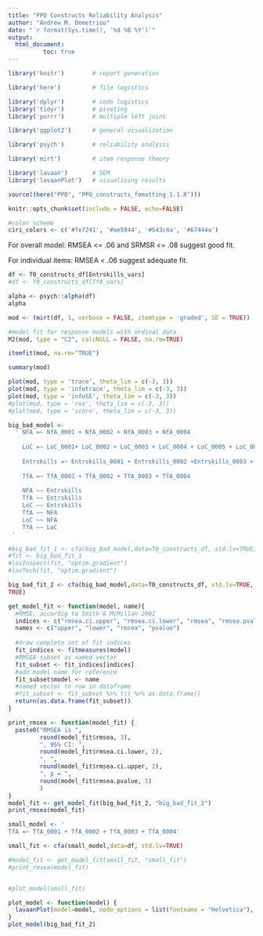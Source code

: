 ```yaml
---
title: "PPO Constructs Reliability Analysis"
author: "Andrew M. Demetriou"
date: "`r format(Sys.time(), '%d %B %Y')`"
output: 
  html_document:
          toc: true
---
```


```r
library('knitr')        # report generation

library('here')         # file logistics

library('dplyr')        # code logistics
library('tidyr')        # pivoting
library('purrr')        # multiple left joins

library('ggplot2')      # general visualization

library('psych')        # reliability analysis

library('mirt')         # item response theory

library('lavaan')       # SEM
library('lavaanPlot')   # visualizing results

source((here("PPO", "PPO_constructs_fomatting_1.1.R")))

knitr::opts_chunk$set(include = FALSE, echo=FALSE)

#color scheme
ciri_colors <- c('#fe7241', '#ae5944', '#543c4a', '#67444a')
```

For overall model: RMSEA <= .06 and SRMSR <= .08 suggest good fit. 

For individual items: RMSEA < .06 suggest adequate fit.

```r
df <- T0_constructs_df[Entrskills_vars]
#df <- T0_constructs_df[TfA_vars]

alpha <- psych::alpha(df)
alpha

mod <- (mirt(df, 1, verbose = FALSE, itemtype = 'graded', SE = TRUE))

#model fit for response models with ordinal data
M2(mod, type = "C2", calcNULL = FALSE, na.rm=TRUE)

itemfit(mod, na.rm="TRUE")
```
```r
summary(mod)
```


```r
plot(mod, type = 'trace', theta_lim = c(-3, 3))
plot(mod, type = 'infotrace', theta_lim = c(-3, 3))
plot(mod, type = 'infoSE', theta_lim = c(-3, 3))
#plot(mod, type = 'rxx', theta_lim = c(-3, 3))
#plot(mod, type = 'score', theta_lim = c(-3, 3))
```
```r
big_bad_model <- 
  ' NFA =~ NfA_0001 + NfA_0002 + NfA_0003 + NfA_0004
    
    LoC =~ LoC_0001+ LoC_0002 + LoC_0003 + LoC_0004 + LoC_0005 + LoC_0006
    
    Entrskills =~ Entrskills_0001 + Entrskills_0002 +Entrskills_0003 + Entrskills_0004 + Entrskills_0005 + Entrskills_0006 + Entrskills_0007
    
    TfA =~ TfA_0001 + TfA_0002 + TfA_0003 + TfA_0004
    
    NFA ~~ Entrskills
    TfA ~~ Entrskills
    LoC ~~ Entrskills
    TfA ~~ NFA
    LoC ~~ NFA
    TfA ~~ LoC
 '
```

```r
#big_bad_fit_1 <- cfa(big_bad_model,data=T0_constructs_df, std.lv=TRUE)
#fit <- big_bad_fit_1
#lavInspect(fit, "optim.gradient")
#lavTech(fit, "optim.gradient")

big_bad_fit_2 <- cfa(big_bad_model,data=T0_constructs_df, std.lv=TRUE, bounds =
TRUE)
```
```r
get_model_fit <- function(model, name){
  #RMSE, accordig to Smith & McMillan 2001
  indices <- c("rmsea.ci.upper", "rmsea.ci.lower", "rmsea", "rmsea.pvalue")
  names <- c("upper", "lower", "rmsea", "pvalue")
  
  #draw complete set of fit indices
  fit_indices <- fitmeasures(model)
  #RMSEA subset as named vector
  fit_subset <- fit_indices[indices]
  #add model name for reference
  fit_subset$model <- name
  #named vector to row in dataframe
  #fit_subset <- fit_subset %>% t() %>% as.data.frame() 
  return(as.data.frame(fit_subset))
}
```

```r
print_rmsea <- function(model_fit) {
  paste0("RMSEA is ",
         round(model_fit$rmsea, 3), 
         ", 95% CI: ", 
         round(model_fit$rmsea.ci.lower, 2), 
         ", ", 
         round(model_fit$rmsea.ci.upper, 2), 
         ", p = ", 
         round(model_fit$rmsea.pvalue, 5)
         )
}
model_fit <- get_model_fit(big_bad_fit_2, "big_bad_fit_2")
print_rmsea(model_fit)

```

```r
small_model <- '
TfA =~ TfA_0001 + TfA_0002 + TfA_0003 + TfA_0004'

small_fit <- cfa(small_model,data=df, std.lv=TRUE)

#model_fit <- get_model_fit(small_fit, "small_fit")
#print_rmsea(model_fit)


#plot_model(small_fit)
```


```r
plot_model <- function(model) {
  lavaanPlot(model=model, node_options = list(fontname = "Helvetica"), edge_options = list(color = "grey"), coefs=TRUE, covs=TRUE, stars='latent')
}
plot_model(big_bad_fit_2)
```